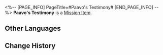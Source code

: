 <%-- [PAGE_INFO]
PageTitle=#Paavo's Testimony#
[END_PAGE_INFO] --%>
{{Item Infobox
|id          = 150050
|image       = Item Paavo's Testimony.png
|type        = Mission Item
|invCategory = Missions
|rarity      = 2
|effect      = 
|description = A Kalevalan envoy in charge of diplomatic affairs. He led a delegation to return the ancient sword, Guyun, to the Xianzhou. Though Yunli calls it a cursed sword, Paavo firmly believes Guyun to be the sword of a hero as told in the legends from his home.
}}
'''Paavo's Testimony''' is a [[Mission Item]].

==Other Languages==
{{Other Languages
|en   = Paavo's Testimony
|zhs  = 帕沃尔的证词
|zht  = 帕沃爾的證詞
|ja   = パボルの証言
|ko   = 파보의 증언
|es   = Testimonio de Paavo
|fr   = Témoignage de Paavo
|ru   = Показания Пааво
|th   = คำให้การของ Paavo
|vi   = Lời Khai Của Paavo
|de   = Paavos Zeugenaussage
|id   = Kesaksian Paavo
|pt   = Depoimento de Paavo
}}

==Change History==
{{Change History|2.4}}